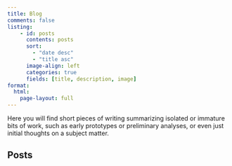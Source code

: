 ```yaml
---
title: Blog
comments: false
listing: 
    - id: posts
      contents: posts
      sort: 
        - "date desc"
        - "title asc"
      image-align: left
      categories: true
      fields: [title, description, image]
format: 
  html:
    page-layout: full
---
```

Here you will find short pieces of writing summarizing isolated or immature bits of work, such as early prototypes or preliminary analyses, or even just initial thoughts on a subject matter.

## Posts
:::{#posts}

:::
